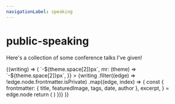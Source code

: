 ```yaml
---
navigationLabel: speaking
---
```



# public-speaking

Here's a collection of some conference talks I've given!

<SourceList filter="speaking">
  {(writing) => (
    <Flex
      sx={{
        flexWrap: "wrap",
        ml: (theme) => `-${theme.space[2]}px`,
        mr: (theme) => `-${theme.space[2]}px`,
      }}
    >
      {writing
        .filter((edge) => !edge.node.frontmatter.isPrivate)
        .map((edge, index) => {
          const {
            frontmatter: { title, featuredImage, tags, date, author },
            excerpt,
          } = edge.node
          return (
            <SpeakingCard
              key={index}
              title={title}
              featuredImage={featuredImage}
              tags={tags}
              date={date}
              excerpt={excerpt}
              link={author}
            />
          )
        })}
    </Flex>
)}

</SourceList>
